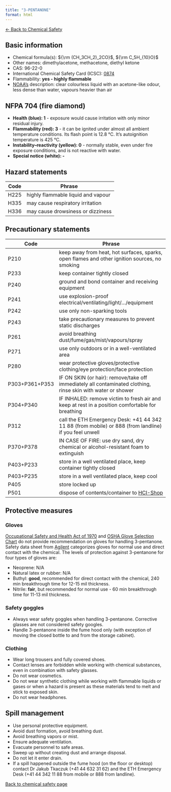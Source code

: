 ```yaml
---
title: "3-PENTANONE"
format: html
---
```


[← Back to Chemical Safety](../chemical-safety.qmd)


## Basic information
- Chemical formula(s): ${\rm (CH_3CH_2)_2CO}$, ${\rm C_5H_{10}O}$
- Other names: dimethylacetone, methacetone, diethyl ketone
- CAS: 96-22-0
- International Chemical Safety Card (ICSC): [0874](https://inchem.org/documents/icsc/icsc/eics0874.htm)
- Flammability: **yes - highly flammable**
- [NOAA's](https://cameochemicals.noaa.gov/chemical/563) description: clear colourless liquid with an acetone-like odour, less dense than water, vapours heavier than air

## NFPA 704 (fire diamond)
- **Health (blue): 1** - exposure would cause irritation with only minor residual injury.
- **Flammability (red): 3** - it can be ignited under almost all ambient temperature conditions. Its flash point is 12.8 °C. It's autoignition temperature is 425 °C.
- **Instability–reactivity (yellow): 0** - normally stable, even under fire exposure conditions, and is not reactive with water.
- **Special notice (white): -**

## Hazard statements
| Code | Phrase                             |
| ---- | ---------------------------------- |
| H225 | highly flammable liquid and vapour |
| H335 | may cause respiratory irritation   |
| H336 | may cause drowsiness or dizziness  |

## Precautionary statements
| Code           | Phrase                                                                                                       |
| -------------- | ------------------------------------------------------------------------------------------------------------ |
| P210           | keep away from heat, hot surfaces, sparks, open flames and other ignition sources, no smoking                |
| P233           | keep container tightly closed                                                                                |
| P240           | ground and bond container and receiving equipment                                                            |
| P241           | use explosion-proof electrical/ventilating/light/.../equipment                                               |
| P242           | use only non-sparking tools                                                                                  |
| P243           | take precautionary measures to prevent static discharges                                                     |
| P261           | avoid breathing dust/fume/gas/mist/vapours/spray                                                             |
| P271           | use only outdoors or in a well-ventilated area                                                               |
| P280           | wear protective gloves/protective clothing/eye protection/face protection                                    |
| P303+P361+P353 | IF ON SKIN (or hair): remove/take off immediately all contaminated clothing, rinse skin with water or shower |
| P304+P340      | IF INHALED: remove victim to fresh air and keep at rest in a position comfortable for breathing              |
| P312           | call the ETH Emergency Desk: +41 44 342 11 88 (from mobile) or 888 (from landline) if you feel unwell        |
| P370+P378      | IN CASE OF FIRE: use dry sand, dry chemical or alcohol-resistant foam to extinguish                                                                       |
| P403+P233      | store in a well ventilated place, keep container tightly closed                                              |
| P403+P235      | store in a well ventilated place, keep cool                                                                  |
| P405           | store locked up                                                                                              |
| P501           | dispose of contents/container to [HCI-Shop](https://hci-shop.ethz.ch/en/)                                    |

## Protective measures

### Gloves
[Occupational Safety and Health Act of 1970](https://www.osha.gov/sites/default/files/publications/osha3151.pdf) and [OSHA Glove Selection Chart](https://safety.fsu.edu/safety_manual/OSHA%20Glove%20Selection%20Chart.pdf) do not provide recommendation on gloves for handling 3-pentanone. Safety data sheet from [Agilent](https://www.agilent.com/cs/library/msds/WRK-155E_NAEnglish.pdf) categorizes gloves for normal use and direct contact with the chemical. The levels of protection against 3-pentanone for four types of gloves are:

- Neoprene: N/A
- Natural latex or rubber: N/A
- Buthyl: **good**, recommended for direct contact with the chemical, 240 min breakthrough time for 12-15 mil thickness.
- Nitrile: **fair**, but recommended for normal use - 60 min breakthrough time for  11-13 mil thickness.

### Safety goggles
- Always wear safety goggles when handling 3-pentanone. Corrective glasses are not considered safety googles.
- Handle 3-pentanone inside the fume hood only (with exception of moving the closed bottle to and from the storage cabinet).

### Clothing
- Wear long trousers and fully covered shoes.
- Contact lenses are forbidden while working with chemical substances, even in combination with safety glasses.
- Do not wear cosmetics.
- Do not wear synthetic clothing while working with flammable liquids or gases or when a hazard is present as these materials tend to melt and stick to exposed skin.
- Do not wear headphones.

## Spill management
- Use personal protective equipment.
- Avoid dust formation, avoid breathing dust.
- Avoid breathing vapors or mist.
- Ensure adequate ventilation.
- Evacuate personnel to safe areas.
- Sweep up without creating dust and arrange disposal.
- Do not let it enter drain.
- If a spill happened outside the fume hood (on the floor or desktop) contact Dr Jakub Tkaczuk (+41 44 632 31 62) and the ETH Emergency Desk (+41 44 342 11 88 from mobile or 888 from landline).

[Back to chemical safety page](https://github.com/Global-Health-Engineering/group-safety/tree/main/02-chemical-safety)  
